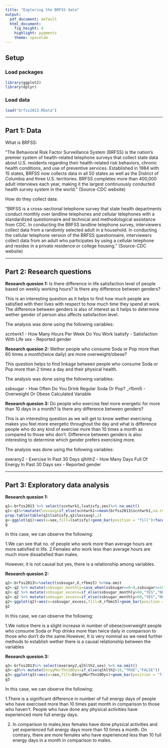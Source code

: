 ---
title: "Exploring the BRFSS data"
output:
  pdf_document: default
  html_document:
    fig_height: 4
    highlight: pygments
    theme: spacelab
---

## Setup

### Load packages

```{r load-packages, message = FALSE}
library(ggplot2)
library(dplyr)
```

### Load data

```{r load-data}
load("brfss2013.RData")
```

* * *

## Part 1: Data
What is BRFSS:

"The Behavioral Risk Factor Surveillance System (BRFSS) is the nation's premier system of health-related telephone surveys that collect state data about U.S. residents regarding their health-related risk behaviors, chronic health conditions, and use of preventive services. Established in 1984 with 15 states, BRFSS now collects data in all 50 states as well as the District of Columbia and three U.S. territories. BRFSS completes more than 400,000 adult interviews each year, making it the largest continuously conducted health survey system in the world." (Source-CDC website)

How do they collect data:

"BRFSS is a cross-sectional telephone survey that state health departments conduct monthly over landline telephones and cellular telephones with a standardized questionnaire and technical and methodological assistance from CDC. In conducting the BRFSS landline telephone survey, interviewers collect data from a randomly selected adult in a household. In conducting the cellular telephone version of the BRFSS questionnaire, interviewers collect data from an adult who participates by using a cellular telephone and resides in a private residence or college housing." (Source-CDC website)  

* * *

## Part 2: Research questions

**Research quesion 1:**
Is there difference in life satisfaction level of people based on weekly working hours? Is there any difference between genders?

This is an interesting question as it helps to find how much people are satisfied with their lives with respect to how much time they spend at work. The difference between genders is also of interest as it helps to determine wether gender of person also affects satisfaction level.

The analysis was done using the following variables:

scntwrk1 - How Many Hours Per Week Do You Work
lsatisfy - Satisfaction With Life
sex      - Reported gender

**Research quesion 2:**
Wether people who consume Soda or Pop more than 60 times a month(twice daily) are more overweight/obese?

This question helps to find linkage between people who consume Soda or Pop more than 2 times a day
and their physical health.

The analysis was done using the following variables:

ssbsugar - How Often Do You Drink Regular Soda Or Pop?
_rfbmi5  - Overweight Or Obese Calculated Variable

**Research quesion 3:**
Do people who exercise feel more energetic for more than 10 days in a month? Is there any difference between genders?

This is an interesting question as we will get to know wether exercising makes you feel more energetic throughout the day and what is difference people who do any kind of exercise more than 10 times a month as compared to those who don't. Difference between genders is also interesting to determine which gender prefers exercising more.

The analysis was done using the following variables:

exerany2 - Exercise In Past 30 Days
qlhlth2  - How Many Days Full Of Energy In Past 30 Days
sex      - Reported gender

* * *

## Part 3: Exploratory data analysis



**Research quesion 1:**

```{r}
q1<-brfss2013 %>% select(scntwrk1,lsatisfy,sex)%>% na.omit()
q1<-q1%>%mutate(lessavg=if_else(scntwrk1<=mean(brfss2013$scntwrk1,na.rm=TRUE),"lessthneqlavg","morethnavg"))
prop.table(table(q1$lsatisfy,q1$lessavg),2)  
g<-ggplot(q1)+aes(x=sex,fill=lsatisfy)+geom_bar(position = "fill")+facet_grid(.~lessavg)+xlab("Working more/less than average hours per Gender")+ylab("Proportion")+scale_fill_discrete(name="Satisfaction level")
g

```
In this case, we can observe the following:

1.We can see that no. of people who work more than average hours are more satisfied in life. 
2.Females who work less than average hours are much more dissatisfied than males.

However, it is not causal but yes, there is a relationship among variables.

**Research quesion 2:**

```{r}
q2<-brfss2013%>%select(ssbsugar,X_rfbmi5) %>%na.omit
q2<-q2 %>% mutate(ssbsugar_monthly=case_when(ssbsugar==0~0,ssbsugar>=100 & ssbsugar<200~((ssbsugar-100)*30),ssbsugar>=200 & ssbsugar<300~((ssbsugar-200)*4.28) ,ssbsugar>=300 & ssbsugar<400~(ssbsugar-300)))
q2<-q2 %>% mutate(ssbsugar_excess=if_else(ssbsugar_monthly>60,"YES","NO"))
q2<-q2 %>% mutate(ssbsugar_excess=if_else(ssbsugar_monthly>60,"YES","NO"))
g2<-ggplot(q2)+aes(x=ssbsugar_excess,fill=X_rfbmi5)+geom_bar(position = "fill")+xlab("excess sugar")+ylab("Proportion")+scale_fill_discrete(name="obese/overweight")
g2
```
In this case, we can observe the following:

1.We notice there is a slight increase in number of obese/overweight people who consume Soda or Pop    drinks more htan twice daily in comparison to those who don't do the same.However, It is very   nominal so we need further methods to establish wether there is a causal relationship between the   variables


**Research quesion 3:**

```{r}
q3<-brfss2013%>% select(exerany2,qlhlth2,sex) %>% na.omit()
q3<-q3%>% mutate(EnrgyMorThn10Dys=if_else(qlhlth2>10,"TRUE","FALSE"))
g3<-ggplot(q3)+aes(x=sex,fill=EnrgyMorThn10Dys)+geom_bar(position = "fill")+facet_grid(.~exerany2)+xlab("More than 10 Days full of energy By gender")+ylab("Proportion")+scale_fill_discrete(name="Exercise in past 30 days")
g3
```
In this case, we can observe the following:

1.There is a significant difference in number of full energy days of people who have exercised
  more than 10 times past month in comparison to those who haven't. People who have done any physical activities have experienced more full energy days.
  
2. In comparison to males,less females have done physical activities  and yet experienced full energy days more than 10 times a month. On contrary, there are more females who have experienced less than 10 full energy days in a month in comparison to males.